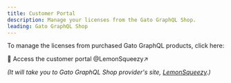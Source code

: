 ```yaml
---
title: Customer Portal
description: Manage your licenses from the Gato GraphQL Shop.
leading: Gato GraphQL Shop
---
```


To manage the licenses from purchased Gato GraphQL products, click here:

<div className="flex justify-center"><Link className="not-prose btn text-slate-900 bg-gradient-to-r from-white/80 via-white to-white/80 hover:bg-white transition duration-150 ease-in-out group mb-4" href="https://shop.gatographql.com/billing" target="_blank">

🛒 Access the customer portal @LemonSqueezy&#x2197;

</Link></div>

_(It will take you to Gato GraphQL Shop provider's site, <a href="https://www.lemonsqueezy.com" target="_blank">LemonSqueezy</a>.)_

